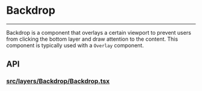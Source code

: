 
<Meta of={BackdropStories} />

# Backdrop

---

Backdrop is a component that overlays a certain viewport to
prevent users from clicking the bottom layer and draw attention
to the content. This component is typically used with a `Overlay` component.

<Canvas of={BackdropStories.Simple} sourceState="shown"/>

## API
### [src/layers/Backdrop/Backdrop.tsx](https://github.com/reaviz/reablocks/blob/master/src/layers/Backdrop/Backdrop.tsx)

<PropsTable name="Backdrop" />
